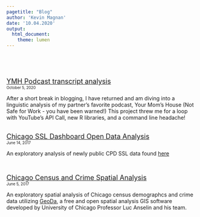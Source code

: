 ```yaml
---
pagetitle: "Blog"
author: 'Kevin Magnan'
date: '10.04.2020'
output:
  html_document:
    theme: lumen
---
```

<style>
body {
  position: absolute;
  left: 300px;}
</style>

<br>


<br>

<font size='+1'>[YMH Podcast transcript analysis](YMH.html)</font>\
<font size='-2'>October 5, 2020</font>

After a short break in blogging, I have returned and am diving into a linguistic analysis of my partner's favorite podcast, Your Mom's House (Not Safe for Work - you have been warned!) This project threw me for a loop with YouTube's API Call, new R libraries, and a command line headache!

</br>
<font size='+1'>[Chicago SSL Dashboard Open Data Analysis](SSL.html)</font>\
<font size='-2'>June 14, 2017</font>

An exploratory analysis of newly public CPD SSL data found [here](https://data.cityofchicago.org/Public-Safety/Strategic-Subject-List-Historical/4aki-r3np)

</br>

<font size='+1'>[Chicago Census and Crime Spatial Analysis](SSL.html)</font>\
<font size='-2'>June 5, 2017</font>


An exploratory spatial analysis of Chicago census demographcs and crime data utilizing [GeoDa](https://geodacenter.github.io/), a free and open spatial analysis GIS software developed by University of Chicago Professor Luc Anselin and his team.


